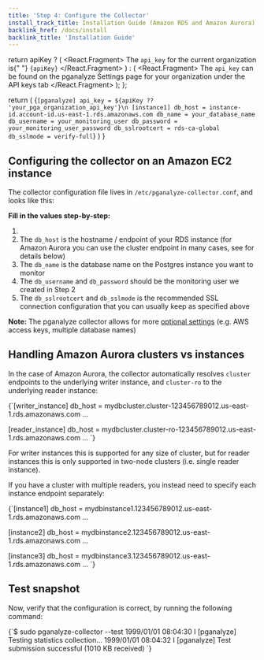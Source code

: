 ```yaml
---
title: 'Step 4: Configure the Collector'
install_track_title: Installation Guide (Amazon RDS and Amazon Aurora)
backlink_href: /docs/install
backlink_title: 'Installation Guide'
---
```



  return apiKey ? (
    <React.Fragment>
      The <code>api_key</code> for the current organization is{" "}
      <code>{apiKey}</code>
    </React.Fragment>
  ) : (
    <React.Fragment>
      The <code>api_key</code> can be found on the pganalyze Settings page for
      your organization under the API keys tab
    </React.Fragment>
  );
};

  return (
    <CodeBlock>
      {`[pganalyze]
api_key = ${apiKey ?? 'your_pga_organization_api_key'}\n
[instance1]
db_host = instance-id.account-id.us-east-1.rds.amazonaws.com
db_name = your_database_name
db_username = your_monitoring_user
db_password = your_monitoring_user_password
db_sslrootcert = rds-ca-global
db_sslmode = verify-full`}
    </CodeBlock>
  )
}

## Configuring the collector on an Amazon EC2 instance

The collector configuration file lives in `/etc/pganalyze-collector.conf`, and looks like this:

<ConfigSample apiKey={props.apiKey} />

**Fill in the values step-by-step:**

1. <APIKeyInstructions apiKey={props.apiKey} />
2. The `db_host` is the hostname / endpoint of your RDS instance (for Amazon Aurora you can use the cluster endpoint in many cases, see for details below)
3. The `db_name` is the database name on the Postgres instance you want to monitor
4. The `db_username` and `db_password` should be the monitoring user we created in <Link to='02_create_monitoring_user'>Step 2</Link>
5. The `db_sslrootcert` and `db_sslmode` is the recommended SSL connection configuration that you can usually keep as specified above

**Note:** The pganalyze collector allows for more [optional settings](https://pganalyze.com/docs/collector/settings) (e.g. AWS access keys, multiple database names)

## Handling Amazon Aurora clusters vs instances

In the case of Amazon Aurora, the collector automatically resolves `cluster` endpoints to the underlying writer instance, and `cluster-ro` to the underlying reader instance:

<CodeBlock language="text">
{`[writer_instance]
db_host = mydbcluster.cluster-123456789012.us-east-1.rds.amazonaws.com
...
 
[reader_instance]
db_host = mydbcluster.cluster-ro-123456789012.us-east-1.rds.amazonaws.com
...
`}
</CodeBlock>

For writer instances this is supported for any size of cluster, but for
reader instances this is only supported in two-node clusters (i.e. single reader instance).

If you have a cluster with multiple readers, you instead need to specify each instance endpoint separately:

<CodeBlock language="text">
{`[instance1]
db_host = mydbinstance1.123456789012.us-east-1.rds.amazonaws.com
...
 
[instance2]
db_host = mydbinstance2.123456789012.us-east-1.rds.amazonaws.com
...
 
[instance3]
db_host = mydbinstance3.123456789012.us-east-1.rds.amazonaws.com
...
`}
</CodeBlock>

## Test snapshot

Now, verify that the configuration is correct, by running the following command:

<CodeBlock language="bash">
{`$ sudo pganalyze-collector --test
1999/01/01 08:04:30 I [pganalyze] Testing statistics collection...
1999/01/01 08:04:32 I [pganalyze] Test submission successful (1010 KB received)
`}
</CodeBlock>

<PublicLastStepLogInsightsLink />
